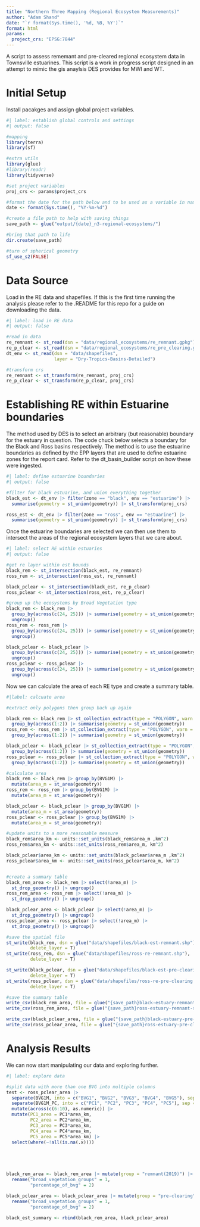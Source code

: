 ```yaml
---
title: "Northern Three Mapping (Regional Ecosystem Measurements)"
author: "Adam Shand"
date: "`r format(Sys.time(), '%d, %B, %Y')`" 
format: html
params:
  project_crs: "EPSG:7844"
---
```


A script to assess rememant and pre-cleared regional ecosystem data in Townsville estuarines. This script is a work in progress script designed in an attempt to mimic the gis anaylsis DES provides for MWI and WT. 

# Initial Setup

Install pacakges and assign global project variables.

```r
#| label: establish global controls and settings
#| output: false

#mapping
library(terra)
library(sf)

#extra utils
library(glue)
#library(readr)
library(tidyverse)

#set project variables
proj_crs <- params$project_crs

#format the date for the path below and to be used as a variable in naming later
date <- format(Sys.time(), "%Y-%m-%d")

#create a file path to help with saving things
save_path <- glue("output/{date}_n3-regional-ecosystems/")

#bring that path to life
dir.create(save_path)

#turn of spherical geometry
sf_use_s2(FALSE)

```

# Data Source

Load in the RE data and shapefiles. If this is the first time running the analysis please refer to the .README for this repo for a guide on downloading the data.

``` r
#| label: load in RE data
#| output: false

#read in data
re_remnant <- st_read(dsn = "data/regional_ecosystems/re_remnant.gpkg")
re_p_clear <- st_read(dsn = "data/regional_ecosystems/re_pre_clearing.gpkg")
dt_env <- st_read(dsn = "data/shapefiles",
                  layer = "Dry-Tropics-Basins-Detailed")

#transform crs
re_remnant <- st_transform(re_remnant, proj_crs)
re_p_clear <- st_transform(re_p_clear, proj_crs)


```

# Establishing RE within Estuarine boundaries

The method used by DES is to select an arbitrary (but reasonable) boundary for the estuary in question. The code chuck below selects a boundary for the Black and Ross basins respectively. The method is to use the estuarine boundaries as defined by the EPP layers that are used to define estuarine zones for the report card. Refer to the dt_basin_builder script on how these were ingested.

``` r
#| label: define estuarine boundaries
#| output: false

#filter for black estuarine, and union everything together
black_est <- dt_env |> filter(zone == "black", env == "estuarine") |> 
  summarise(geometry = st_union(geometry)) |> st_transform(proj_crs)

ross_est <- dt_env |> filter(zone == "ross", env == "estuarine") |> 
  summarise(geometry = st_union(geometry)) |> st_transform(proj_crs)

```
Once the estuarine boundaries are selected we can then use them to intersect the areas of the regional ecosystem layers that we care about.

``` r
#| label: select RE within estuaries
#| output: false

#get re layer within est bounds
black_rem <- st_intersection(black_est, re_remnant)
ross_rem <- st_intersection(ross_est, re_remnant)

black_pclear <- st_intersection(black_est, re_p_clear)
ross_pclear <- st_intersection(ross_est, re_p_clear)

#group up the ecosystems by Broad Vegetation type
black_rem <- black_rem |> 
  group_by(across(c(24, 25))) |> summarise(geometry = st_union(geometry)) |> 
  ungroup()
ross_rem <- ross_rem |> 
  group_by(across(c(24, 25))) |> summarise(geometry = st_union(geometry)) |> 
  ungroup()

black_pclear <- black_pclear |> 
  group_by(across(c(24, 25))) |> summarise(geometry = st_union(geometry)) |> 
  ungroup()
ross_pclear <- ross_pclear |> 
  group_by(across(c(24, 25))) |> summarise(geometry = st_union(geometry)) |> 
  ungroup()

```

Now we can calculate the area of each RE type and create a summary table.

``` r
#|label: calcuate area

#extract only polygons then group back up again

black_rem <- black_rem |> st_collection_extract(type = "POLYGON", warn = F) |>
  group_by(across(1:2)) |> summarise(geometry = st_union(geometry))
ross_rem <- ross_rem |> st_collection_extract(type = "POLYGON", warn = F) |>
  group_by(across(1:2)) |> summarise(geometry = st_union(geometry))

black_pclear <- black_pclear |> st_collection_extract(type = "POLYGON", warn = F) |>
  group_by(across(1:2)) |> summarise(geometry = st_union(geometry))
ross_pclear <- ross_pclear |> st_collection_extract(type = "POLYGON", warn = F) |>
  group_by(across(1:2)) |> summarise(geometry = st_union(geometry))

#calculate area
black_rem <- black_rem |> group_by(BVG1M) |> 
  mutate(area_m = st_area(geometry))
ross_rem <- ross_rem |> group_by(BVG1M) |> 
  mutate(area_m = st_area(geometry))

black_pclear <- black_pclear |> group_by(BVG1M) |> 
  mutate(area_m = st_area(geometry))
ross_pclear <- ross_pclear |> group_by(BVG1M) |> 
  mutate(area_m = st_area(geometry))

#update units to a more reasonable measure
black_rem$area_km <- units::set_units(black_rem$area_m ,km^2)
ross_rem$area_km <- units::set_units(ross_rem$area_m, km^2)

black_pclear$area_km <- units::set_units(black_pclear$area_m ,km^2)
ross_pclear$area_km <- units::set_units(ross_pclear$area_m, km^2)


#create a summary table
black_rem_area <- black_rem |> select(!area_m) |> 
  st_drop_geometry() |> ungroup()
ross_rem_area <- ross_rem |> select(!area_m) |> 
  st_drop_geometry() |> ungroup()

black_pclear_area <- black_pclear |> select(!area_m) |> 
  st_drop_geometry() |> ungroup()
ross_pclear_area <- ross_pclear |> select(!area_m) |> 
  st_drop_geometry() |> ungroup()

#save the spatial file
st_write(black_rem, dsn = glue("data/shapefiles/black-est-remnant.shp"),
         delete_layer = T)
st_write(ross_rem, dsn = glue("data/shapefiles/ross-re-remnant.shp"),
         delete_layer = T)

st_write(black_pclear, dsn = glue("data/shapefiles/black-est-pre-clearing.shp"),
         delete_layer = T)
st_write(ross_pclear, dsn = glue("data/shapefiles/ross-re-pre-clearing.shp"),
         delete_layer = T)

#save the summary table
write_csv(black_rem_area, file = glue("{save_path}black-estuary-remnant-summary.csv"))
write_csv(ross_rem_area, file = glue("{save_path}ross-estuary-remnant-summary.csv"))

write_csv(black_pclear_area, file = glue("{save_path}black-estuary-pre-clearing-summary.csv"))
write_csv(ross_pclear_area, file = glue("{save_path}ross-estuary-pre-clearing-summary.csv"))

```


# Analysis Results

We can now start manipulating our data and exploring further.

``` r
#| label: explore data

#split data with more than one BVG into multiple columns
test <- ross_pclear_area |>  
  separate(BVG1M, into = c("BVG1", "BVG2", "BVG3", "BVG4", "BVG5"), sep = "/") |> 
  separate(BVG1M_PC, into = c("PC1", "PC2", "PC3", "PC4", "PC5"), sep = "/") |> 
  mutate(across(c(6:10), as.numeric)) |> 
  mutate(PC1_area = PC1*area_km,
         PC2_area = PC2*area_km,
         PC3_area = PC3*area_km,
         PC4_area = PC4*area_km,
         PC5_area = PC5*area_km) |> 
  select(where(~!all(is.na(.x))))
  




black_rem_area <- black_rem_area |> mutate(group = "remnant(2019)") |> 
  rename("broad_vegetation_groups" = 1,
         "percentage_of_bvg" = 2)

black_pclear_area <- black_pclear_area |> mutate(group = "pre-clearing") |> 
  rename("broad_vegetation_groups" = 1,
         "percentage_of_bvg" = 2)

black_est_summary <- rbind(black_rem_area, black_pclear_area)















```

